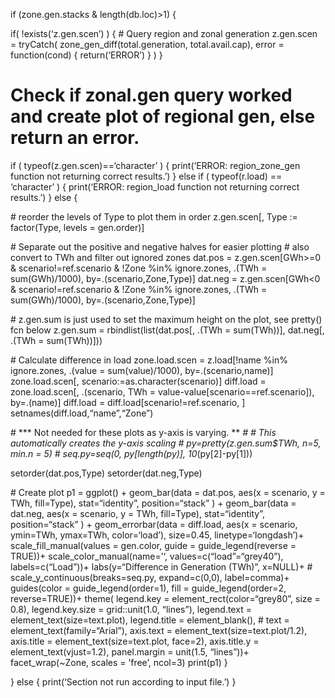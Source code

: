 
if (zone.gen.stacks & length(db.loc)>1) {

if( !exists('z.gen.scen') ) {
  # Query region and zonal generation
  z.gen.scen = tryCatch( zone_gen_diff(total.generation, total.avail.cap), error = function(cond) { return('ERROR') } )
}

# Check if zonal.gen query worked and create plot of regional gen, else return an error.
if ( typeof(z.gen.scen)=='character' ) {
  print('ERROR: region_zone_gen function not returning correct results.')
} else if ( typeof(r.load) == 'character' ) {
  print('ERROR: region_load function not returning correct results.')
} else {
  
  # reorder the levels of Type to plot them in order
  z.gen.scen[, Type := factor(Type, levels = gen.order)]

  # Separate out the positive and negative halves for easier plotting
  # also convert to TWh and filter out ignored zones
  dat.pos = z.gen.scen[GWh>=0 & scenario!=ref.scenario & !Zone %in% ignore.zones, 
                        .(TWh = sum(GWh)/1000), by=.(scenario,Zone,Type)]
  dat.neg = z.gen.scen[GWh<0 & scenario!=ref.scenario & !Zone %in% ignore.zones, 
                        .(TWh = sum(GWh)/1000), by=.(scenario,Zone,Type)]
    
  # z.gen.sum is just used to set the maximum height on the plot, see pretty() fcn below
  z.gen.sum = rbindlist(list(dat.pos[, .(TWh = sum(TWh))], dat.neg[, .(TWh = sum(TWh))]))  
  
  # Calculate difference in load
  zone.load.scen = z.load[!name %in% ignore.zones, .(value = sum(value)/1000), by=.(scenario,name)]
  zone.load.scen[, scenario:=as.character(scenario)]
  diff.load = zone.load.scen[, .(scenario, TWh = value-value[scenario==ref.scenario]), by=.(name)]
  diff.load = diff.load[scenario!=ref.scenario, ]
  setnames(diff.load,"name","Zone")
  
  # *** Not needed for these plots as y-axis is varying. ***
  # # This automatically creates the y-axis scaling
  # py=pretty(z.gen.sum$TWh, n=5, min.n = 5)
  # seq.py=seq(0, py[length(py)], 10*(py[2]-py[1]))
  
  setorder(dat.pos,Type)
  setorder(dat.neg,Type)

  # Create plot
  p1 = ggplot() +
          geom_bar(data = dat.pos, aes(x = scenario, y = TWh, fill=Type), stat="identity", position="stack" ) +
          geom_bar(data = dat.neg, aes(x = scenario, y = TWh, fill=Type), stat="identity", position="stack" ) +
          geom_errorbar(data = diff.load, aes(x = scenario, ymin=TWh, ymax=TWh, color='load'), size=0.45, linetype='longdash')+
          scale_fill_manual(values = gen.color, guide = guide_legend(reverse = TRUE))+
          scale_color_manual(name='', values=c("load"="grey40"), labels=c("Load"))+
          labs(y="Difference in Generation (TWh)", x=NULL)+
          # scale_y_continuous(breaks=seq.py, expand=c(0,0), label=comma)+
          guides(color = guide_legend(order=1), fill = guide_legend(order=2, reverse=TRUE))+
               theme(    legend.key =      element_rect(color="grey80", size = 0.8), 
                         legend.key.size = grid::unit(1.0, "lines"),
                         legend.text =     element_text(size=text.plot), 
                         legend.title =    element_blank(),
                 #                         text = element_text(family="Arial"),
                         axis.text =       element_text(size=text.plot/1.2), 
                         axis.title =      element_text(size=text.plot, face=2), 
                         axis.title.y =    element_text(vjust=1.2), 
                         panel.margin =    unit(1.5, "lines"))+
              facet_wrap(~Zone, scales = 'free', ncol=3)
  print(p1)
}

} else { print('Section not run according to input file.') }
